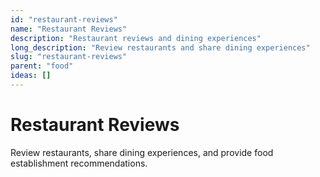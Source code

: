 ```yaml
---
id: "restaurant-reviews"
name: "Restaurant Reviews"
description: "Restaurant reviews and dining experiences"
long_description: "Review restaurants and share dining experiences"
slug: "restaurant-reviews"
parent: "food"
ideas: []
---
```


# Restaurant Reviews

Review restaurants, share dining experiences, and provide food establishment recommendations.